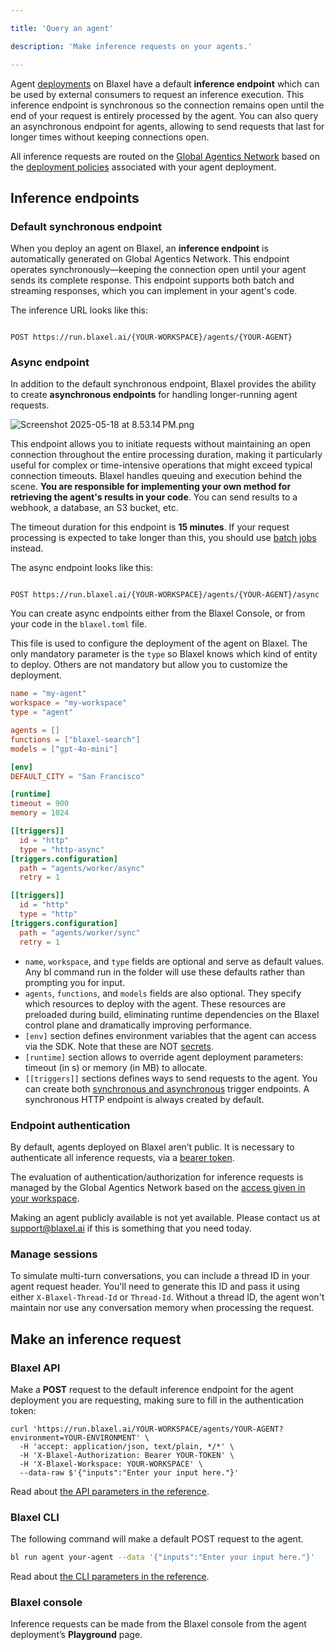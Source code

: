 ```yaml
---

title: 'Query an agent'

description: 'Make inference requests on your agents.'

---
```


Agent [deployments](Overview) on Blaxel have a default **inference endpoint** which can be used by external consumers to request an inference execution. This inference endpoint is synchronous so the connection remains open until the end of your request is entirely processed by the agent. You can also query an asynchronous endpoint for agents, allowing to send requests that last for longer times without keeping connections open.

All inference requests are routed on the [Global Agentics Network](../Infrastructure/Global-Inference-Network) based on the [deployment policies](../Model-Governance/Policies) associated with your agent deployment. 

## Inference endpoints

### Default synchronous endpoint

When you deploy an agent on Blaxel, an **inference endpoint** is automatically generated on Global Agentics Network. This endpoint operates synchronously—keeping the connection open until your agent sends its complete response. This endpoint supports both batch and streaming responses, which you can implement in your agent's code.

The inference URL looks like this:

```http Query agent

POST https://run.blaxel.ai/{YOUR-WORKSPACE}/agents/{YOUR-AGENT}

```

### Async endpoint

In addition to the default synchronous endpoint, Blaxel provides the ability to create **asynchronous endpoints** for handling longer-running agent requests. 

![Screenshot 2025-05-18 at 8.53.14 PM.png](Query-agents/Screenshot_2025-05-18_at_8.53.14_PM.png)

This endpoint allows you to initiate requests without maintaining an open connection throughout the entire processing duration, making it particularly useful for complex or time-intensive operations that might exceed typical connection timeouts. Blaxel handles queuing and execution behind the scene. **You are responsible for implementing your own method for retrieving the agent's results in your code**. You can send results to a webhook, a database, an S3 bucket, etc.

The timeout duration for this endpoint is **15 minutes**. If your request processing is expected to take longer than this, you should use [batch jobs](../Jobs/Overview) instead.

The async endpoint looks like this:

```http Query agent (async)

POST https://run.blaxel.ai/{YOUR-WORKSPACE}/agents/{YOUR-AGENT}/async

```

You can create async endpoints either from the Blaxel Console, or from your code in the `blaxel.toml` file.

<Accordion title="blaxel.toml reference">

This file is used to configure the deployment of the agent on Blaxel. The only mandatory parameter is the `type` so Blaxel knows which kind of entity to deploy. Others are not mandatory but allow you to customize the deployment. 

```toml
name = "my-agent"
workspace = "my-workspace"
type = "agent"

agents = []
functions = ["blaxel-search"]
models = ["gpt-4o-mini"]

[env]
DEFAULT_CITY = "San Francisco"

[runtime]
timeout = 900
memory = 1024

[[triggers]]
  id = "http"
  type = "http-async"
[triggers.configuration]
  path = "agents/worker/async"
  retry = 1

[[triggers]]
  id = "http"
  type = "http"
[triggers.configuration]
  path = "agents/worker/sync"
  retry = 1
```

- `name`, `workspace`, and `type` fields are optional and serve as default values. Any bl command run in the folder will use these defaults rather than prompting you for input.
- `agents`, `functions`, and `models` fields are also optional. They specify which resources to deploy with the agent. These resources are preloaded during build, eliminating runtime dependencies on the Blaxel control plane and dramatically improving performance.
- `[env]` section defines environment variables that the agent can access via the SDK. Note that these are NOT [secrets](Variables-and-secrets).
- `[runtime]` section allows to override agent deployment parameters: timeout (in s) or memory (in MB) to allocate.
- `[[triggers]]` sections defines ways to send requests to the agent. You can create both [synchronous and asynchronous](Query-agents) trigger endpoints. A synchronous HTTP endpoint is always created by default.

</Accordion>

### Endpoint authentication

By default, agents deployed on Blaxel aren’t public. It is necessary to authenticate all inference requests, via a [bearer token](../Security/Access-tokens).

The evaluation of authentication/authorization for inference requests is managed by the Global Agentics Network based on the [access given in your workspace](../Security/Workspace-access-control).

<Info>Making an agent publicly available is not yet available. Please contact us at [support@blaxel.ai](mailto:support@blaxel.ai) if this is something that you need today.</Info>

### Manage sessions

To simulate multi-turn conversations, you can include a thread ID in your agent request header. You'll need to generate this ID and pass it using either `X-Blaxel-Thread-Id` or `Thread-Id`. Without a thread ID, the agent won't maintain nor use any conversation memory when processing the request.

## Make an inference request

### Blaxel API

Make a **POST** request to the default inference endpoint for the agent deployment you are requesting, making sure to fill in the authentication token:

```
curl 'https://run.blaxel.ai/YOUR-WORKSPACE/agents/YOUR-AGENT?environment=YOUR-ENVIRONMENT' \
  -H 'accept: application/json, text/plain, */*' \
  -H 'X-Blaxel-Authorization: Bearer YOUR-TOKEN' \
  -H 'X-Blaxel-Workspace: YOUR-WORKSPACE' \
  --data-raw $'{"inputs":"Enter your input here."}'
```

Read about [the API parameters in the reference](https://docs.blaxel.ai/api-reference/inference).

### Blaxel CLI

The following command will make a default POST request to the agent.

```bash
bl run agent your-agent --data '{"inputs":"Enter your input here."}'
```

Read about [the CLI parameters in the reference](https://docs.blaxel.ai/cli-reference/bl_run).

### Blaxel console

Inference requests can be made from the Blaxel console from the agent deployment’s **Playground** page.
